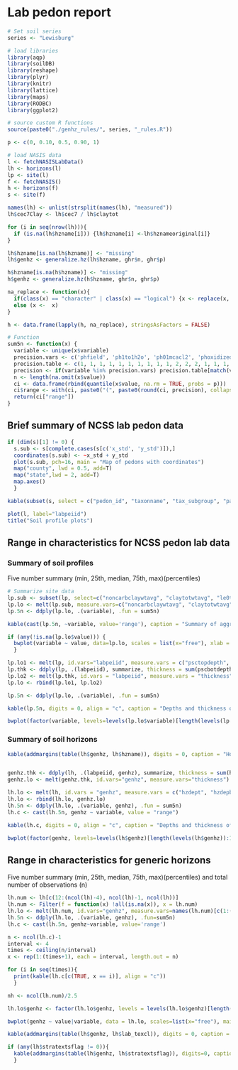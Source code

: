 # Lab pedon report
```{r enter soil series name}
# Set soil series
series <- "Lewisburg"
```

```{r load packages, include=FALSE}
# load libraries
library(aqp)
library(soilDB)
library(reshape)
library(plyr)
library(knitr)
library(lattice)
library(maps)
library(RODBC)
library(ggplot2)
```

```{r fetch and format, load-data, echo=FALSE, warning=FALSE}
# source custom R functions
source(paste0("./genhz_rules/", series, "_rules.R"))

p <- c(0, 0.10, 0.5, 0.90, 1)

# load NASIS data
l <- fetchNASISLabData()
lh <- horizons(l)
lp <- site(l)
f <- fetchNASIS()
h <- horizons(f)
s <- site(f)

names(lh) <- unlist(strsplit(names(lh), "measured"))
lh$cec7Clay <- lh$cec7 / lh$claytot

for (i in seq(nrow(lh))){
  if (is.na(lh$hzname[i])) {lh$hzname[i] <-lh$hznameoriginal[i]}
}

lh$hzname[is.na(lh$hzname)] <- "missing"
lh$genhz <- generalize.hz(lh$hzname, ghr$n, ghr$p)

h$hzname[is.na(h$hzname)] <- "missing"
h$genhz <- generalize.hz(h$hzname, ghr$n, ghr$p)

na_replace <- function(x){
  if(class(x) == "character" | class(x) == "logical") {x <- replace(x, is.na(x) | x == "NA", "missing")} 
  else (x <-  x)
}

h <- data.frame(lapply(h, na_replace), stringsAsFactors = FALSE)

# Function
sum5n <- function(x) {
  variable <- unique(x$variable)
  precision.vars <- c('phfield', 'ph1to1h2o', 'ph01mcacl2', 'phoxidized', 'ph2osoluble', 'ecec', 'cec7', 'cecsumcations', 'sumbases', 'extracid', 'dbthirdbar', 'dbovendry', 'wthirdbarclod', 'wfifteenbar', 'wretentiondiffws', 'wfifteenbartoclay', 'cec7Clay')
  precision.table <- c(1, 1, 1, 1, 1, 1, 1, 1, 1, 1, 2, 2, 2, 1, 1, 1, 1, 2)
  precision <- if(variable %in% precision.vars) precision.table[match(variable, precision.vars)] else 0
  n <- length(na.omit(x$value))
  ci <- data.frame(rbind(quantile(x$value, na.rm = TRUE, probs = p)))
  ci$range <- with(ci, paste0("(", paste0(round(ci, precision), collapse=", "), ")", "(", n, ")")) # add 'range' column for pretty-printing
  return(ci["range"])
}
```


## Brief summary of NCSS lab pedon data
```{r plot of pedons and locations, echo=FALSE}
if (dim(s)[1] != 0) {
  s.sub <- s[complete.cases(s[c('x_std', 'y_std')]),]
  coordinates(s.sub) <- ~x_std + y_std
  plot(s.sub, pch=16, main = "Map of pedons with coordinates")
  map("county", lwd = 0.5, add=T)
  map("state",lwd = 2, add=T)
  map.axes()
  }
```

```{r format site data, echo=FALSE, warnings=FALSE, results='asis'}
kable(subset(s, select = c("pedon_id", "taxonname", "tax_subgroup", "part_size_class", "pedon_type", "describer")))

plot(l, label="labpeiid")
title("Soil profile plots")
```


## Range in characteristics for NCSS pedon lab data
### Summary of soil profiles
Five number summary (min, 25th, median, 75th, max)(percentiles)
```{r, echo=FALSE, results='asis'}
# Summarize site data
lp.sub <- subset(lp, select=c("noncarbclaywtavg", "claytotwtavg", "le0to100", "wf0175wtavgpsc", "volfractgt2wtavg", "cec7clayratiowtavg"))
lp.lo <- melt(lp.sub, measure.vars=c("noncarbclaywtavg", "claytotwtavg", "le0to100", "wf0175wtavgpsc", "volfractgt2wtavg", "cec7clayratiowtavg"))
lp.5n <- ddply(lp.lo, .(variable), .fun = sum5n)

kable(cast(lp.5n, ~variable, value='range'), caption = "Summary of aggregate profile attributes")

if (any(!is.na(lp.lo$value))) {
  bwplot(variable ~ value, data=lp.lo, scales = list(x="free"), xlab = "percent", main = "Boxplots of aggregate profile attributes")
  }         

lp.lo1 <- melt(lp, id.vars="labpeiid", measure.vars = c("psctopdepth", "pscbotdepth"))
lp.thk <- ddply(lp, .(labpeiid), summarize, thickness = sum(pscbotdepth - psctopdepth))
lp.lo2 <- melt(lp.thk, id.vars = "labpeiid", measure.vars = "thickness")
lp.lo <- rbind(lp.lo1, lp.lo2)

lp.5n <- ddply(lp.lo, .(variable), .fun = sum5n)

kable(lp.5n, digits = 0, align = "c", caption = "Depths and thickness of particle size control section (min, 25th, median, 75th, max)(n)")

bwplot(factor(variable, levels=levels(lp.lo$variable)[length(levels(lp.lo$variable)):1]) ~ value|variable, data=lp.lo, scales=list(x="free"), xlab="cm", horizontal=T, main = "Boxplots of particle size control section depths and thickness")          

```


### Summary of soil horizons

```{r, echo=FALSE, results='asis'}
kable(addmargins(table(lh$genhz, lh$hzname)), digits = 0, caption = "Horizon designations vs generic horizon designations (counts)")


genhz.thk <- ddply(lh, .(labpeiid, genhz), summarize, thickness = sum(hzdepb - hzdept))
genhz.lo <- melt(genhz.thk, id.vars="genhz", measure.vars="thickness")

lh.lo <- melt(lh, id.vars = "genhz", measure.vars = c("hzdept", "hzdepb"))
lh.lo <- rbind(lh.lo, genhz.lo)
lh.5n <- ddply(lh.lo, .(variable, genhz), .fun = sum5n)
lh.c <- cast(lh.5n, genhz ~ variable, value = "range")

kable(lh.c, digits = 0, align = "c", caption = "Depths and thickness of generic horizons (min, 25th, median, 75th, max)(n)")

bwplot(factor(genhz, levels=levels(lh$genhz)[length(levels(lh$genhz)):1]) ~ value|variable, data=lh.lo, scales=list(x="free"), xlab="cm", horizontal=T, main = "Boxplots of horizon depths and thickness")          
```        


## Range in characteristics for generic horizons 
Five number summary (min, 25th, median, 75th, max)(percentiles) and total number of observations (n)

```{r, echo=FALSE, results='asis'}

lh.num <- lh[c(12:(ncol(lh)-4), ncol(lh)-1, ncol(lh))]
lh.num <- Filter(f = function(x) !all(is.na(x)), x = lh.num)
lh.lo <- melt(lh.num, id.vars="genhz", measure.vars=names(lh.num)[c(1:(ncol(lh.num)-1))])
lh.5n <- ddply(lh.lo, .(variable, genhz), .fun=sum5n)
lh.c <- cast(lh.5n, genhz~variable, value='range')

n <- ncol(lh.c)-1
interval <- 4
times <- ceiling(n/interval)
x <- rep(1:(times+1), each = interval, length.out = n)

for (i in seq(times)){
  print(kable(lh.c[c(TRUE, x == i)], align = "c"))
  }

nh <- ncol(lh.num)/2.5
```

```{r, echo=FALSE, fig.height=nh}

lh.lo$genhz <- factor(lh.lo$genhz, levels = levels(lh.lo$genhz)[length(levels(lh.lo$genhz)):1])

bwplot(genhz ~ value|variable, data = lh.lo, scales=list(x="free"), main = "Box plots of numeric variables by generic horizon")  

```

```{r, echo=FALSE, results='asis'}
kable(addmargins(table(lh$genhz, lh$lab_texcl)), digits = 0, caption = "Texture by generic horizon")

if (any(lh$stratextsflag != 0)){
  kable(addmargins(table(lh$genhz, lh$stratextsflag)), digits=0, caption = "Stratified flag by generic horizon")
  }

```


